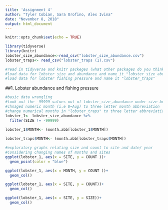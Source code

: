 ```yaml
---
title: 'Assignment 4'
author: "Tyler Cobian, Sara Orofino, Alex Ivina"
date: "November 8, 2018"
output: html_document
---
```


```r
knitr::opts_chunk$set(echo = TRUE)
```

```r
library(tidyverse)
library(knitr)
lobster_size_abundance<-read_csv("lobster_size_abundance.csv")
lobster_traps<- read_csv("lobster_traps (1).csv")

#read in tidyverse and knitr packeges (what other packages do you think we will need?)
#load data for lobster size and abundance and name it "lobster_size_abundance" 
#load data for lobster fishing pressure and name it "lobster_traps"

```

##1. Lobster abundance and fishing pressure
```r
#basic data wrangling
#took out the -99999 values out of lobster_size_abundance under size because this means it was not recorded
#chnaged numeric month (i.e 8=Aug) to three letter month abbreviation
#change numerical months in "lobster_traps" to three letter abbreviation
lobster_1<- lobster_size_abundance %>% 
  filter(SIZE != -99999) 
  
lobster_1$MONTH<- (month.abb[lobster_1$MONTH])

lobster_traps$MONTH<- (month.abb[lobster_traps$MONTH])
```


```r
#exploratory graphs relating size and count to site and date/ year
#Considering changing names of months and sites
ggplot(lobster_1, aes(x = SITE, y = COUNT ))+
  geom_point(color = "blue")

ggplot(lobster_1, aes(x = MONTH, y = COUNT ))+
  geom_col()

ggplot(lobster_1, aes(x = SITE, y = COUNT))+
  geom_col()

ggplot(lobster_1, aes(x = SITE, y = SIZE))+
  geom_col()

```







